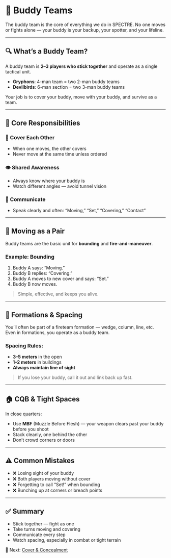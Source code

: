 # 👥 Buddy Teams

The buddy team is the core of everything we do in SPECTRE. No one moves or fights alone — your buddy is your backup, your spotter, and your lifeline.

---

## 🔍 What’s a Buddy Team?

A buddy team is **2–3 players who stick together** and operate as a single tactical unit.

- **Gryphons**: 4-man team = two 2-man buddy teams
- **Devilbirds**: 6-man section = two 3-man buddy teams

Your job is to cover your buddy, move with your buddy, and survive as a team.

---

## 🎯 Core Responsibilities

### 🔁 Cover Each Other

- When one moves, the other covers
- Never move at the same time unless ordered

### 👁️ Shared Awareness

- Always know where your buddy is
- Watch different angles — avoid tunnel vision

### 📡 Communicate

- Speak clearly and often: “Moving,” “Set,” “Covering,” “Contact”

---

## 🚶 Moving as a Pair

Buddy teams are the basic unit for **bounding** and **fire-and-maneuver**.

### Example: Bounding

1. Buddy A says: “Moving.”
2. Buddy B replies: “Covering.”
3. Buddy A moves to new cover and says: “Set.”
4. Buddy B now moves.

> Simple, effective, and keeps you alive.

---

## 🧍 Formations & Spacing

You’ll often be part of a fireteam formation — wedge, column, line, etc.  
Even in formations, you operate as a buddy team.

### Spacing Rules:

- **3–5 meters** in the open
- **1–2 meters** in buildings
- **Always maintain line of sight**

> If you lose your buddy, call it out and link back up fast.

---

## 🏠 CQB & Tight Spaces

In close quarters:

- Use **MBF** (Muzzle Before Flesh) — your weapon clears past your buddy before you shoot
- Stack cleanly, one behind the other
- Don’t crowd corners or doors

---

## ⚠️ Common Mistakes

- ❌ Losing sight of your buddy
- ❌ Both players moving without cover
- ❌ Forgetting to call “Set!” when bounding
- ❌ Bunching up at corners or breach points

---

## ✅ Summary

- Stick together — fight as one
- Take turns moving and covering
- Communicate every step
- Watch spacing, especially in combat or tight terrain

📘 Next: [Cover & Concealment](./Cover%20&%20Concealment.md)
